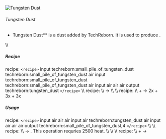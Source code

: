 ![Tungsten Dust ](/mods/techreborn/tungsten_dust.png)

###### Tungsten Dust

- Tungsten Dust** is a dust added by TechReborn. It is used to
        produce
        <Mcitem id="techreborn:tungsten_ingot"/>.

\\\\

##### Recipe

<Mcitem id="minecraft:crafting_table"/> recipe:
`<recipe>` input techreborn:small_pile_of_tungsten_dust
techreborn:small_pile_of_tungsten_dust air input
techreborn:small_pile_of_tungsten_dust
techreborn:small_pile_of_tungsten_dust air input air air air output
techreborn:tungsten_dust `</recipe>` \\\\
<Mcitem id="techreborn:grinder"/> recipe: \\\\
<Mcitem id="techreborn:tungsten_ingot"/> -\>
<Mcitem id="techreborn:tungsten_dust"/> \\\\ \\\\
<Mcitem id="techreborn:industrial_grinder"/> recipe:
\\\\ <Mcitem id="techreborn:tungsten_ore"/> +
<Mcitem id="techreborn:water_cell"/>-\>
2x<Mcitem id="techreborn:tungsten_dust"/> +
3x<Mcitem id="techreborn:small_pile_of_iron_dust"/> +
3x<Mcitem id="techreborn:small_pile_of_manganese_dust"/>

##### Usage

<Mcitem id="minecraft:crafting_table"/> recipe:
`<recipe>` input air air air input air techreborn:tungsten_dust
air input air air air output techreborn:small_pile_of_tungsten_dust,4
`</recipe>` \\\\ \\\\
<Mcitem id="techreborn:blast_furnace"/> recipe: \\\\
<Mcitem id="techreborn:tungsten_dust"/> -\>
<Mcitem id="techreborn:tungsten_ingot"/>. This
operation requries 2500 heat. \\\\ \\\\ \\\\
<Mcitem id="techreborn:industrial_electrolyzer"/>
recipe: \\\\
<Mcitem id="techreborn:tungsten_dust"/> +
<Mcitem id="techreborn:empty_cell"/> -\>
<Mcitem id="techreborn:wolframium_cell"/>
